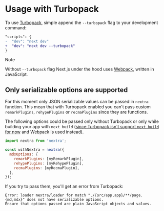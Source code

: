 # Usage with Turbopack

To use [Turbopack](https://nextjs.org/docs/architecture/turbopack), simple
append the `--turbopack` flag to your development command:

```diff filename="package.json"
"scripts": {
-  "dev": "next dev"
+  "dev": "next dev --turbopack"
}
```

> [!NOTE]
>
> Without `--turbopack` flag Next.js under the hood uses
> [Webpack](https://github.com/webpack/webpack), written in JavaScript.

## Only serializable options are supported

For this moment only JSON serializable values can be passed in `nextra`
function. This mean that with Turbopack enabled you can't pass custom
`remarkPlugins`, `rehypePlugins` or `recmaPlugins` since they are functions.

The following options could be passed only without Turbopack or only while
building your app with `next build`
([since Turbopack isn't support `next build` for now](https://nextjs.org/docs/architecture/turbopack#unsupported-features)
and Webpack is used instead).

```js filename="next.config.js" {5-7}
import nextra from 'nextra';

const withNextra = nextra({
  mdxOptions: {
    remarkPlugins: [myRemarkPlugin],
    rehypePlugins: [myRehypePlugin],
    recmaPlugins: [myRecmaPlugin],
  },
});
```

If you try to pass them, you'll get an error from Turbopack:

```text copy=false
Error: loader nextra/loader for match "./{src/app,app}/**/page.{md,mdx}" does not have serializable options.
Ensure that options passed are plain JavaScript objects and values.
```

